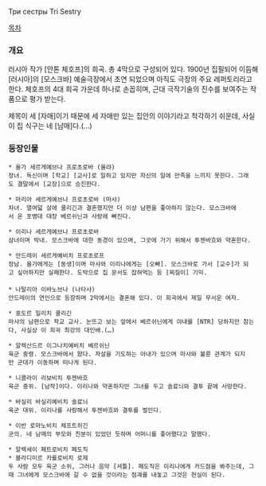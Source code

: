 Три сестры
Tri Sestry

[[목차]]

=== 개요 ===
러시아 작가 [안톤 체호프]의 희곡. 총 4막으로 구성되어 있다. 1900년 집필되어 이듬해 [러시아]의 [모스크바] 예술극장에서 초연 되었으며 아직도 극장의 주요 레퍼토리라고 한다. 체호프의 4대 희곡 가운데 하나로 손꼽히며, 근대 극작기술의 진수를 보여주는 작품으로 평가 받는다.

제목이 세 [자매]이기 때문에 세 자매만 있는 집안의 이야기라고 착각하기 쉬운데, 사실 이 집 식구는 네 [남매]다.(…)

=== 등장인물 ===
 * 올가 세르게예브나 프로초로바 (올랴)
 장녀. 독신이며 [학교] [교사]로 일하고 있지만 자신의 일에 만족을 느끼지 못한다. 그래도 결말에서 [교장]으로 승진한다.

 * 마리아 세르게예브나 프로초로바 (마샤)
 차녀. 열여덟 살에 쿨리긴과 결혼했지만 더 이상 남편을 좋아하지 않는다. 모스크바에서 온 포병대 대장 베르쉬닌과 사랑에 빠진다.

 * 이리나 세르게예브나 프로초로바
 삼녀이며 막내. 모스크바에 대한 동경이 있으며, 그곳에 가기 위해서 투젠바흐와 약혼한다.

 * 안드레이 세르게예비치 프로초로프
 장남. 올가에게는 [동생]이며 마샤와 이리나에게는 [오빠]. 모스크바로 가서 [교수]가 되고 싶어하지만 실패한다. 도박으로 집 문서도 잡혀먹는 등 [찌질이] 기믹.
 
 * 나탈리아 이바노브나 (나타샤)
 안드레이의 연인으로 등장하며 2막에서는 결혼해 있다. 이 희곡에서 제일 무서운 여자.

 * 표도르 일리치 쿨리긴
 마샤의 남편으로 학교 교사. 눈뜨고 보는 앞에서 베르쉬닌에게 아내를 [NTR] 당하지만 참는다, 사실상 이 희곡 최강의 대인배.(…)

 * 알렉산드르 이그나치예비치 베르쉬닌
 육군 중령. 모스크바에서 왔다. 자살을 기도하는 아내가 있으며 마샤와 불륜 관계가 되지만 군대가 이동하며 떠나게 된다.
  
 * 니콜라이 리보비치 투젠바흐
 육군 중위. [남작]이다. 이리나와 약혼하지만 그녀를 두고 솔료늬와 결투 끝에 사망한다.

 * 바실리 바실리예비치 솔료늬
 육군 대위. 이리나를 사랑해서 투젠바흐와 결투를 벌인다.

 * 이반 로마노비치 체프트히긴
 군의. 네 남매의 부모와 친분이 있었던 듯하며 어머니를 좋아했다고 말했다.

 * 알렉세이 페트로비치 페도직
 * 블라디미르 카를로비치 로제
 두 사람 모두 육군 소위, 그러나 음악 [셔틀]. 페도직은 이리나에게 카드점을 봐주는데, 그때 그녀에게 모스크바에 갈 수 없을 것이라는 점괘를 내놓고 그것은 현실이 된다.

